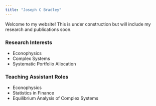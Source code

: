 ```yaml
---
title: "Joseph C Bradley"
---
```


Welcome to my website! This is under construction but will include my research and publications soon. 

### Research Interests
- Econophysics 
- Complex Systems
- Systematic Portfolio Allocation

### Teaching Assistant Roles
- Econophysics
- Statistics in Finance
- Equilibrium Analysis of Complex Systems